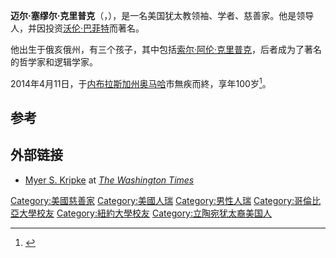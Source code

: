 '''迈尔·塞缪尔·克里普克'''（{{lang-en|Myer Samuel Kripke}}，{{bd|1914年|1月21日|2014年|4月11日|catIdx=Kripke}}），是一名美国犹太教领袖、学者、慈善家。他是{{link-en|贝斯艾尔会堂|Beth El Synagogue}}领导人，并因投资[[沃伦·巴菲特|沃伦·巴菲特]]而著名。

他出生于俄亥俄州，有三个孩子，其中包括[[索尔·阿伦·克里普克|索尔·阿伦·克里普克]]，后者成为了著名的哲学家和逻辑学家。

2014年4月11日，于[[内布拉斯加州|内布拉斯加州]][[奥马哈|奥马哈]]市無疾而終，享年100岁<ref>{{Cite web|url=http://www.washingtontimes.com/news/2014/apr/13/longtime-neb-rabbi-who-invested-with-buffett-dies/?utm_source=RSS_Feed&utm_medium=RSS|title=Longtime Neb. rabbi who invested with Buffett dies|publisher=''[[The_Washington_Times|The Washington Times]]''|date=April 13, 2014|accessdate=April 17, 2014|archive-date=2019-10-14|archive-url=https://web.archive.org/web/20191014163313/https://www.washingtontimes.com/news/2014/apr/13/longtime-neb-rabbi-who-invested-with-buffett-dies/?utm_source=RSS_Feed&utm_medium=RSS|dead-url=no}}</ref>。

==参考==
{{Reflist}}

==外部链接==
* [http://www.washingtontimes.com/topics/myer-kripke/ Myer S. Kripke] {{Wayback|url=http://www.washingtontimes.com/topics/myer-kripke/ |date=20191009131430 }} at ''[[The_Washington_Times|The Washington Times]]''

{{DEFAULTSORT:Kripke, Myer S.}}

[[Category:美國慈善家|Category:美國慈善家]]
[[Category:美國人瑞|Category:美國人瑞]]
[[Category:男性人瑞|Category:男性人瑞]]
[[Category:哥倫比亞大學校友|Category:哥倫比亞大學校友]]
[[Category:紐約大學校友|Category:紐約大學校友]]
[[Category:立陶宛犹太裔美国人|Category:立陶宛犹太裔美国人]]